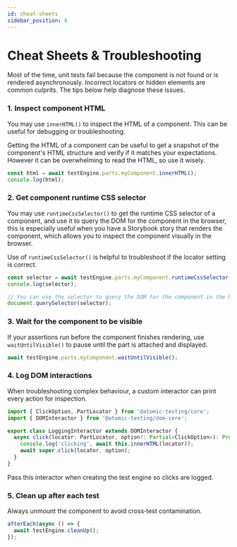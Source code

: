 ```yaml
---
id: cheat-sheets
sidebar_position: 6
---
```


# Cheat Sheets & Troubleshooting

Most of the time, unit tests fail because the component
is not found or is rendered asynchronously. Incorrect
locators or hidden elements are common culprits. The
tips below help diagnose these issues.

### 1. Inspect component HTML

You may use `innerHTML()` to inspect the HTML of a component. This can be useful for debugging or troubleshooting.

Getting the HTML of a component can be useful to get a snapshot of the component's HTML structure and verify if it matches your expectations.
However it can be overwhelming to read the HTML, so use it wisely.

```ts
const html = await testEngine.parts.myComponent.innerHTML();
console.log(html);
```

### 2. Get component runtime CSS selector

You may use `runtimeCssSelector()` to get the runtime CSS selector of a component, and use it to query the DOM for the component in the browser,
this is especially useful when you have a Storybook story that renders the component, which allows you to inspect the component visually in the browser.

Use of `runtimeCssSelector()` is helpful to troubleshoot if the locator setting is correct.

```ts
const selector = await testEngine.parts.myComponent.runtimeCssSelector();
console.log(selector);

// You can use the selector to query the DOM for the component in the browser.
document.querySelector(selector);
```

### 3. Wait for the component to be visible

If your assertions run before the component finishes rendering,
use `waitUntilVisible()` to pause until the part is attached
and displayed.

```ts
await testEngine.parts.myComponent.waitUntilVisible();
```

### 4. Log DOM interactions

When troubleshooting complex behaviour, a custom interactor can
print every action for inspection.

```ts title="LoggingInteractor.ts"
import { ClickOption, PartLocator } from '@atomic-testing/core';
import { DOMInteractor } from '@atomic-testing/dom-core';

export class LoggingInteractor extends DOMInteractor {
  async click(locator: PartLocator, option?: Partial<ClickOption>): Promise<void> {
    console.log('clicking', await this.innerHTML(locator));
    await super.click(locator, option);
  }
}
```

Pass this interactor when creating the test engine so clicks are logged.

### 5. Clean up after each test

Always unmount the component to avoid cross‑test contamination.

```ts
afterEach(async () => {
  await testEngine.cleanUp();
});
```
